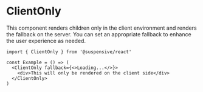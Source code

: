 # ClientOnly

This component renders children only in the client environment and renders the fallback on the server. You can set an appropriate fallback to enhance the user experience as needed.

```tsx /fallback/
import { ClientOnly } from '@suspensive/react'

const Example = () => (
  <ClientOnly fallback={<>Loading...</>}>
    <div>This will only be rendered on the client side</div>
  </ClientOnly>
)
```
